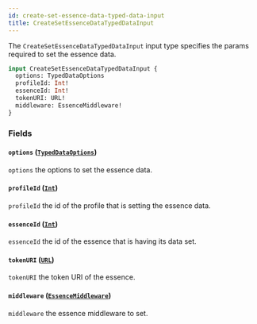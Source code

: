 ```yaml
---
id: create-set-essence-data-typed-data-input
title: CreateSetEssenceDataTypedDataInput
---
```



The `CreateSetEssenceDataTypedDataInput` input type specifies the params required to set the essence data.

```graphql
input CreateSetEssenceDataTypedDataInput {
  options: TypedDataOptions
  profileId: Int!
  essenceId: Int!
  tokenURI: URL!
  middleware: EssenceMiddleware!
}
```


### Fields

#### `options` ([`TypedDataOptions`](/cyberconnect/reference/inputs/typed-data-options))

`options` the options to set the essence data.


#### `profileId` ([`Int`](/cyberconnect/reference/scalars/int))

`profileId` the id of the profile that is setting the essence data.


#### `essenceId` ([`Int`](/cyberconnect/reference/scalars/int))

`essenceId` the id of the essence that is having its data set.


#### `tokenURI` ([`URL`](/cyberconnect/reference/scalars/url))

`tokenURI` the token URI of the essence.


#### `middleware` ([`EssenceMiddleware`](/cyberconnect/reference/inputs/essence-middleware))

`middleware` the essence middleware to set.




